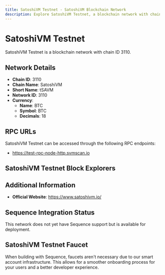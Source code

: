 ```yaml
--- 
title: SatoshiVM Testnet - SatoshiVM Blockchain Network
description: Explore SatoshiVM Testnet, a blockchain network with chain ID 3110. Learn about its native currency, BTC, and how to interact with the network.
---
```


# SatoshiVM Testnet

SatoshiVM Testnet is a blockchain network with chain ID 3110.

## Network Details

- **Chain ID**: 3110
- **Chain Name**: SatoshiVM
- **Short Name**: tSAVM
- **Network ID**: 3110
- **Currency**: 
  - **Name**: BTC
  - **Symbol**: BTC
  - **Decimals**: 18

## RPC URLs

SatoshiVM Testnet can be accessed through the following RPC endpoints:

- https://test-rpc-node-http.svmscan.io

## SatoshiVM Testnet Block Explorers



## Additional Information

- **Official Website**: https://www.satoshivm.io/

## Sequence Integration Status

This network does not yet have Sequence support but is available for deployment.

## SatoshiVM Testnet Faucet

When building with Sequence, faucets aren't necessary due to our smart account infrastructure. This allows for a smoother onboarding process for your users and a better developer experience.
